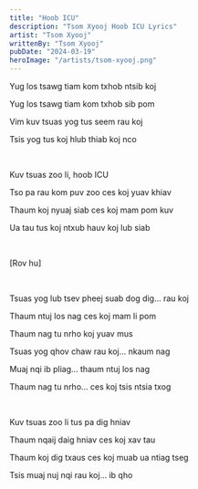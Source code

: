 ```yaml
---
title: "Hoob ICU"
description: "Tsom Xyooj Hoob ICU Lyrics"
artist: "Tsom Xyooj"
writtenBy: "Tsom Xyooj"
pubDate: "2024-03-19"
heroImage: "/artists/tsom-xyooj.png"
---
```


Yug los tsawg tiam kom txhob ntsib koj

Yug los tsawg tiam kom txhob sib pom

Vim kuv tsuas yog tus seem rau koj

Tsis yog tus koj hlub thiab koj nco

<br />

Kuv tsuas zoo li, hoob ICU

Tso pa rau kom puv zoo ces koj yuav khiav

Thaum koj nyuaj siab ces koj mam pom kuv

Ua tau tus koj ntxub hauv koj lub siab

<br />

[Rov hu]

<br />

Tsuas yog lub tsev pheej suab dog dig... rau koj

Thaum ntuj los nag ces koj mam li pom

Thaum nag tu nrho koj yuav mus

Tsuas yog qhov chaw rau koj... nkaum nag

Muaj nqi ib pliag... thaum ntuj los nag

Thaum nag tu nrho... ces koj tsis ntsia txog

<br />

Kuv tsuas zoo li tus pa dig hniav

Thaum nqaij daig hniav ces koj xav tau

Thaum koj dig txaus ces koj muab ua ntiag tseg

Tsis muaj nuj nqi rau koj... ib qho

